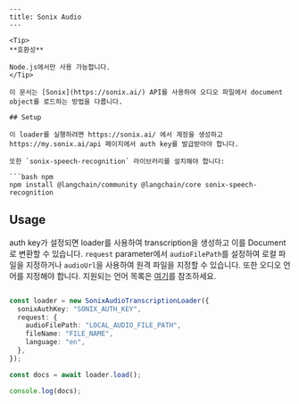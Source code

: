 ```mdx
---
title: Sonix Audio
---

<Tip>
**호환성**

Node.js에서만 사용 가능합니다.
</Tip>

이 문서는 [Sonix](https://sonix.ai/) API를 사용하여 오디오 파일에서 document object를 로드하는 방법을 다룹니다.

## Setup

이 loader를 실행하려면 https://sonix.ai/ 에서 계정을 생성하고 https://my.sonix.ai/api 페이지에서 auth key를 발급받아야 합니다.

또한 `sonix-speech-recognition` 라이브러리를 설치해야 합니다:

```bash npm
npm install @langchain/community @langchain/core sonix-speech-recognition
```

## Usage

auth key가 설정되면 loader를 사용하여 transcription을 생성하고 이를 Document로 변환할 수 있습니다.
`request` parameter에서 `audioFilePath`를 설정하여 로컬 파일을 지정하거나 `audioUrl`을 사용하여 원격 파일을 지정할 수 있습니다.
또한 오디오 언어를 지정해야 합니다. 지원되는 언어 목록은 [여기](https://sonix.ai/docs/api#languages)를 참조하세요.

```typescript

const loader = new SonixAudioTranscriptionLoader({
  sonixAuthKey: "SONIX_AUTH_KEY",
  request: {
    audioFilePath: "LOCAL_AUDIO_FILE_PATH",
    fileName: "FILE_NAME",
    language: "en",
  },
});

const docs = await loader.load();

console.log(docs);
```
```